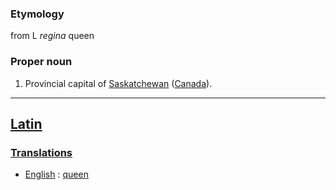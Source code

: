 ===Etymology===

from L ''regina'' queen
===Proper noun===
#Provincial capital of [[Saskatchewan]] ([[Canada]]).
----
==[[Latin]]==
===[[Translations]]===

*[[English]] : [[queen]]